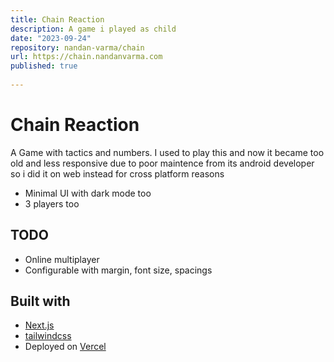 ```yaml
---
title: Chain Reaction
description: A game i played as child
date: "2023-09-24"
repository: nandan-varma/chain
url: https://chain.nandanvarma.com
published: true
  
---
```

# Chain Reaction

A Game with tactics and numbers.
I used to play this and now it became too old and less responsive due to poor maintence from its android developer
so i did it on web instead for cross platform reasons

- Minimal UI with dark mode too
- 3 players too

## TODO
- Online multiplayer
- Configurable with margin, font size, spacings

## Built with

- [Next.js](https://nextjs.org)
- [tailwindcss](https://tailwindcss.com)
- Deployed on [Vercel](https://vercel.com)